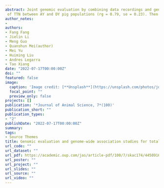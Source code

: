 ```yaml
---
abstract: Joint genomic evaluation by combining data recordings and genomic information from different pig herds and populations is of interest for pig breeding companies because the efficiency of genomic selection (GS) could be further improved. In this work, an efficient strategy of joint genomic evaluation combining data from multiple pig populations is investigated. Total teat number (TTN), a trait that is equally recorded on 13,060 American Yorkshire (AY) populations (~14.68 teats) and 10,060 Danish Yorkshire (DY) pigs (~14.29 teats), was used to explore the feasibility and accuracy of GS combining datasets from different populations. We first estimated the genetic correlation (rg)
 of TTN between AY and DY pig populations (⁠rg = 0.79, se = 0.23). Then we employed the genome-wide association study to identify quantitative trait locus (QTL) regions that are significantly associated with TTN and investigate the genetic architecture of TTN in different populations. Our results suggested that the genomic regions controlling TTN are slightly different in the two Yorkshire populations, where the candidate QTL regions were on SSC 7 and SSC 8 for the AY population and on SSC 7 for the DY population. Finally, we explored an optimal way of genomic prediction for TTN via three different genomic best linear unbiased prediction models and we concluded that when TTN across populations are regarded as different, but correlated, traits in a multitrait model, predictive abilities for both Yorkshire populations improve. As a conclusion, joint genomic evaluation for target traits in multiple pig populations is feasible in practice and more accurate, provided a proper model is used.
author_notes:
- 
authors:
- Fang Fang
- Jielin Li
- Meng Guo
- Quanshun Mei(author)
- Mei Yu
- Huiming Liu
- Andres Legarra
- Tao Xiang  
date: "2022-07-17T00:00:00Z"
doi: ""
featured: false
image:
  caption: 'Image credit: [**Unsplash**](https://unsplash.com/photos/jdD8gXaTZsc)'
  focal_point: ""
  preview_only: false
projects: []
publication: '*Journal of Animal Science, 7*(100)'
publication_short: ""
publication_types:
- "2"
publishDate: "2022-07-17T00:00:00Z"
summary:
tags:
- Source Themes
title: Genomic evaluation and genome-wide association studies for total number of teats in a combined American and Danish Yorkshire pig populations selected in China 
url_code: ""
url_dataset: ""
url_pdf: https://academic.oup.com/jas/article-pdf/100/7/skac174/44509167/skac174.pdf
url_poster: ""
url_project: ""
url_slides: ""
url_source: ""
url_video: ""
---
```

